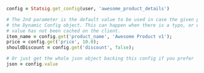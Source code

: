 ```ruby
config = Statsig.get_config(user, 'awesome_product_details')

# The 2nd parameter is the default value to be used in case the given parameter name does not exist on
# the Dynamic Config object. This can happen when there is a typo, or when the user is offline and the
# value has not been cached on the client.
item_name = config.get('product_name', 'Awesome Product v1');
price = config.get('price', 10.0);
shouldDiscount = config.get('discount', false);

# Or just get the whole json object backing this config if you prefer
json = config.value

```
